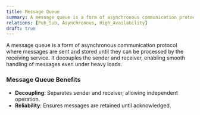```yaml
---
title: Message Queue
summary: A message queue is a form of asynchronous communication protocol where messages are sent and stored until they can be processed by the receiving service.
relations: [Pub_Sub, Asynchronous, High_Availability]
draft: true
---
```


A message queue is a form of asynchronous communication protocol where messages are sent and stored until they can be processed by the receiving service. It decouples the sender and receiver, enabling smooth handling of messages even under heavy loads.

### Message Queue Benefits
- **Decoupling**: Separates sender and receiver, allowing independent operation.
- **Reliability**: Ensures messages are retained until acknowledged.
